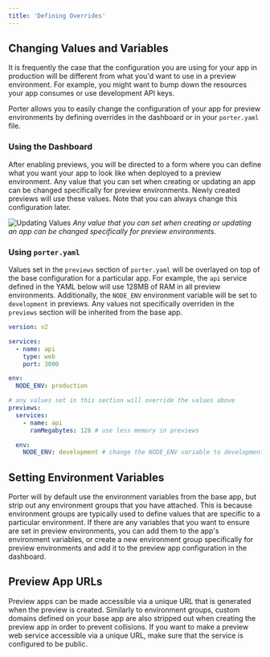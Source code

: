 ```yaml
---
title: 'Defining Overrides'
---
```


## Changing Values and Variables

It is frequently the case that the configuration you are using for your app in production will be different from what you'd want to use in a preview environment. For example, you might want to bump down the resources your app consumes or use development API keys.

Porter allows you to easily change the configuration of your app for preview environments by defining overrides in the dashboard or in your `porter.yaml` file.

### Using the Dashboard

After enabling previews, you will be directed to a form where you can define what you want your app to look like when deployed to a preview environment. Any value that you can set when creating or updating an app can be changed specifically for preview environments. Newly created previews will use these values. Note that you can always change this configuration later.

![Updating Values](/images/preview-environments/updating-values.png)
_Any value that you can set when creating or updating an app can be changed specifically for preview environments._

### Using `porter.yaml`

Values set in the `previews` section of `porter.yaml` will be overlayed on top of the base configuration for a particular app. For example, the `api` service defined in the YAML below will use 128MB of RAM in all preview environments. Additionally, the `NODE_ENV` environment variable will be set to `development` in previews. Any values not specifically overriden in the `previews` section will be inherited from the base app.

```yaml
version: v2

services:
  - name: api
    type: web
    port: 3000

env:
  NODE_ENV: production

# any values set in this section will override the values above
previews:
  services:
    - name: api
      ramMegabytes: 128 # use less memory in previews

  env:
    NODE_ENV: development # change the NODE_ENV variable to development in previews
```

## Setting Environment Variables

Porter will by default use the environment variables from the base app, but strip out any environment groups that you have attached. This is because environment groups are typically used to define values that are specific to a particular environment. If there are any variables that you want to ensure are set in preview environments, you can add them to the app's environment variables, or create a new environment group specifically for preview environments and add it to the preview app configuration in the dashboard.

## Preview App URLs

Preview apps can be made accessible via a unique URL that is generated when the preview is created. Similarly to environment groups, custom domains defined on your base app are also stripped out when creating the preview app in order to prevent collisions. If you want to make a preview web service accessible via a unique URL, make sure that the service is configured to be public.